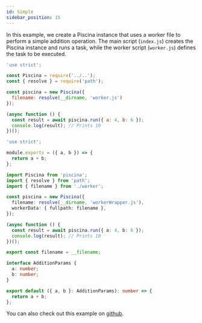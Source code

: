```yaml
---
id: Simple
sidebar_position: 15
---
```


In this example, we create a Piscina instance that uses a worker file to perform a simple addition operation. The main script (`index.js`) creates the Piscina instance and runs a task, while the worker script (`worker.js`) defines the task to be executed.

<Tabs>
<TabItem value="Javascript">

```javascript title="index.js"
'use strict';

const Piscina = require('../..');
const { resolve } = require('path');

const piscina = new Piscina({
  filename: resolve(__dirname, 'worker.js')
});

(async function () {
  const result = await piscina.run({ a: 4, b: 6 });
  console.log(result); // Prints 10
})();
```

```javascript title="worker.js"
'use strict';

module.exports = ({ a, b }) => {
  return a + b;
};
```

</TabItem>
<TabItem value="Typescript">

```typescript title="index.ts"
import Piscina from 'piscina';
import { resolve } from 'path';
import { filename } from './worker';

const piscina = new Piscina({
  filename: resolve(__dirname, 'workerWrapper.js'),
  workerData: { fullpath: filename },
});

(async function () {
  const result = await piscina.run({ a: 4, b: 6 });
  console.log(result); // Prints 10
})();
```

```typescript title="worker.ts"
export const filename = __filename;

interface AdditionParams {
  a: number;
  b: number;
}

export default ({ a, b }: AdditionParams): number => {
  return a + b;
};
```

<WorkerWrapperComponent/>
</TabItem>
</Tabs>

You can also check out this example on [github](https://github.com/piscinajs/piscina/tree/current/examples/simple).
